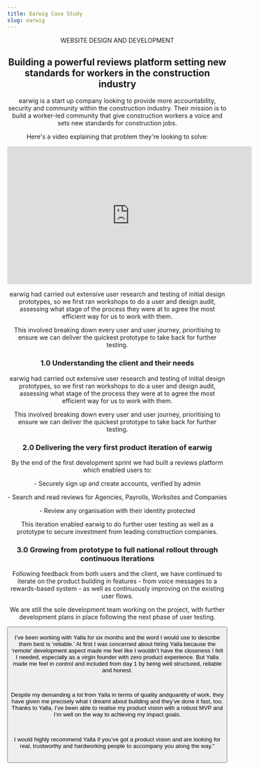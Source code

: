 ```yaml
---
title: Earwig Case Study
slug: earwig
---
```



<Header />
<CapsHeadingSmall>WEBSITE DESIGN AND DEVELOPMENT</CapsHeadingSmall>

## Building a powerful reviews platform setting new standards for workers in the construction industry

<Subtitle title="WHERE IT ALL STARTED" size="small" />

earwig is a start up company looking to provide more accountability, security and community within the construction industry. Their mission is to build a worker-led community that give construction workers a voice and sets new standards for construction jobs.

Here's a video explaining that problem they're looking to solve:

<iframe
  width="560"
  height="315"
  src="https://www.youtube.com/embed/x0Kv_QRWR-I"
  frameborder="0"
  allow="accelerometer; autoplay; encrypted-media; gyroscope; picture-in-picture"
  allowfullscreen
></iframe>
<SubtitleAlternate
  title="WHERE WE CAME IN"
  content=" earwig asked us to create a brand new reviews-based platform from scratch for them to do this. It would need to enable workers to share experiences and information, but importantly protect their identity while ensuring all input was verified. Working in partnership with their in-house resources, we took the product from a design prototype through to full implementation."
/>
<Image
  fileName="earwig-figma"
  altText="earwig styles and wire frames in Figma"
/>
<Subtitle title="What We Delivered" size="small" />

earwig had carried out extensive user research and testing of initial design prototypes, so we first ran workshops to do a user and design audit, assessing what stage of the process they were at to agree the most efficient way for us to work with them.

This involved breaking down every user and user journey, prioritising to ensure we can deliver the quickest prototype to take back for further testing.

### 1.0 Understanding the client and their needs

earwig had carried out extensive user research and testing of initial design prototypes, so we first ran workshops to do a user and design audit, assessing what stage of the process they were at to agree the most efficient way for us to work with them.

This involved breaking down every user and user journey, prioritising to ensure we can deliver the quickest prototype to take back for further testing.

### 2.0 Delivering the very first product iteration of earwig

By the end of the first development sprint we had built a reviews platform which enabled users to:

<p>- Securely sign up and create accounts, verified by admin</p>
<p>- Search and read reviews for Agencies, Payrolls, Worksites and Companies</p>
<p>- Review any organisation with their identity protected </p>

This iteration enabled earwig to do further user testing as well as a prototype to secure investment from leading construction companies.

### 3.0 Growing from prototype to full national rollout through continuous iterations

Following feedback from both users and the client, we have continued to iterate on the product building in features - from voice messages to a rewards-based system - as well as continuously improving on the existing user flows.

We are still the sole development team working on the project, with further development plans in place following the next phase of user testing.

<Button primary title="CHECK OUT EARWIG" />
<Image fileName="earwig-phones" altText="Earwig app on mobile devices" />
<Quote headline="Despite my demanding a lot from Yalla in terms of quality ​and​ quantity of work, they have given me precisely what I dreamt about building and they’ve done it fast, too." 
  person="HARRISON MOORE"
  position="ceo"
>

I’ve been working with Yalla for six months and the word I would use to describe them best is ‘reliable.’ At first I was concerned about hiring Yalla because the ‘remote’ development aspect made me feel like I wouldn’t have the closeness I felt I needed, especially as a virgin founder with zero product experience. But Yalla made me feel in control and included from day 1 by being well structured, reliable and honest.

<br />

Despite my demanding a lot from Yalla in terms of quality ​and​ quantity of work, they have given me precisely what I dreamt about building and they’ve done it fast, too. Thanks to Yalla, I’ve been able to realise my product vision with a robust MVP and I’m well on the way to achieving my impact goals.

<br />

I would highly recommend Yalla if you’ve got a product vision and are looking for real, trustworthy and hardworking people to accompany you along the way."

<br />

</Quote>

<Contact />